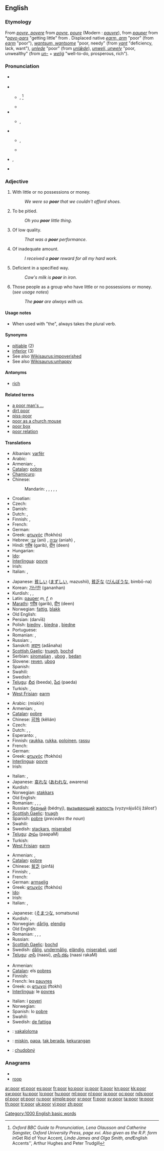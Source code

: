 {{wikipedia|dab=poor}}
{{also|pöör}}
==English==

{{rank|less|till|next|257|poor|present|water|stood}}

===Etymology===
From {{etyl|enm}} ''[[povre#Middle English|povre, povere]]'' from {{etyl|fro}} ''[[povre#Old French|povre]]'', ''[[poure#Old French|poure]]'' (Modern {{etyl|fr|-}}: ''[[pauvre]]''), from {{etyl|la}} ''[[pauper]]'' from {{etyl|OL.}} *''[[pavo-pars]]'' "getting little" from {{proto|Indo-European|pau-|smallness|lang=}}. Displaced native {{enm}} ''[[arm#Middle English|earm, arm]]'' "poor" (from {{ang}} ''[[earm#Old English|earm]]'' "poor"), {{etyl|enm}} ''[[wantsum#Middle English|wantsum, wantsome]]'' "poor, needy" (from {{non}} ''[[vant]]'' "deficiency, lack, want"), {{enm}} ''[[unlede#Middle English|unlede]]'' "poor" (from {{ang}} ''[[unlæde#Old English|unlǣde]]''), {{enm}} ''[[unweli#Middle English|unweli, unwely]]'' "poor, unwealthy" (from {{ang}} ''[[un-#Old English|un-]]'' +  ''[[welig#Old English|weliġ]]'' "well-to-do, prosperous, rich").

===Pronunciation===
* {{a|Australia}} {{IPA|/pɔə/}}
* {{a|RP}}
** {{IPA|/pʊə/}}, {{SAMPA|/pU@/}}<ref>''Oxford BBC Guide to Pronunciation, Lena Olausson and Catherine Sangster, Oxford University Press, page xvi.  Also given as the R.P. form in ''Get Rid of Your Accent'', Linda James and Olga Smith, and ''English Accents'', Arthur Hughes and Peter Trudgill</ref>
** {{audio|en-uk-poor.ogg|Audio (UK)}}
* {{a|Southern UK}}
** {{IPA|/pɔː(ɹ)/}}, {{SAMPA|/pO:(r)/}}
* {{a|US}}
** {{IPA|/pʊr/|/pɔr/}}, {{SAMPA|/pUr/|/pOr/}}
** {{audio|en-us-poor.ogg|Audio (US)}}
* {{rhymes|ʊə(r)}}, {{rhymes|ɔː(r)}}

* {{homophones|pour|pore|paw}} {{i|some accents only}}

===Adjective===
{{en-adj|er}}

# With little or no possessions or money.
#: ''We were so '''poor''' that we couldn't afford shoes.''
# To be pitied.
#: ''Oh you '''poor''' little thing''.
# Of low quality.
#: ''That was a '''poor''' performance''.
# Of inadequate amount.
#: ''I received a '''poor''' reward for all my hard work.''
# Deficient in a specified way.
#: ''Cow's milk is '''poor''' in iron.''
# {{i|with "the"}} Those people as a group who have little or no possessions or money. (''see usage notes'')
#: ''The '''poor''' are always with us.''

====Usage notes====
* When used with "the", always takes the plural verb.

====Synonyms====
* [[pitiable]] (2)
* [[inferior]] (3)
* See also [[Wikisaurus:impoverished]]
* See also [[Wikisaurus:unhappy]]

====Antonyms====
* [[rich]]

====Related terms====
* [[a poor man's ...]]
* [[dirt poor]]
* [[piss-poor]]
* [[poor as a church mouse]]
* [[poor box]]
* [[poor relation]]

====Translations====
{{trans-top|with no possessions or money}}
* Albanian: [[varfër]]
* Arabic: {{t-|ar|فقير|tr=faqiir}}
* Armenian: {{t+|hy|աղքատ|tr=aġk’at}},  {{t|hy|չքավոր|tr=čk’avor}}
* [[Catalan]]: [[pobre]]
* [[Chamicuro]]: {{tø|ccc|pople}}
* Chinese:
*: Mandarin: {{t|cmn|貧窮|sc=Hani}},  {{t|cmn|贫穷|tr=pínqióng|sc=Hani}},  {{t|cmn|貧乏|sc=Hani}},  {{t|cmn|贫乏|tr=pínfá|sc=Hani}},  {{t-|cmn|窮|sc=Hani}},  {{t-|cmn|穷|tr=qióng|sc=Hani}}
* Croatian: {{t+|hr|siromašan}}
* Czech: {{t-|cs|chudý|m}}
* Danish: {{t-|da|fattig}}
* Dutch: {{t+|nl|arm}}, {{t+|nl|berooid}}
* Finnish: {{t+|fi|köyhä}}, {{t-|fi|varaton}}
* French: {{t+|fr|pauvre}}
* German: {{t+|de|arm}}
* Greek: [[φτωχός]] (ftokhós) {{m}}
* Hebrew: [[עני]] (ani) {{m}}, [[עניה]] (aniah) {{f}}, {{he-translation|דלת העם|dalat ha'am}}
* Hindi: [[गरीब]] (garib), [[दीन]] (deen)
* Hungarian: {{t+|hu|szegény}}
* [[Ido]]: {{t+|io|povra|xs=Ido}}
* [[Interlingua]]: [[povre]]
* Irish: {{t-|ga|bocht|xs=Irish}}
* Italian: {{t+|it|povero|m}}, {{t+|it|povera|f}}
{{trans-mid}}
* Japanese: [[貧しい]] ([[まずしい]], mazushii), [[貧乏な]] ([[びんぼうな]], bimbō-na)
* Korean: [[가난한]] (gananhan)
* Kurdish: {{ku-Arab|[[ده‌ست کورت]]}}, {{ku-Arab|[[هه‌ژار]]}}, {{ku-Arab|[[فه‌قیر]]}}
* Latin: [[pauper]] ''m, f, n''
* [[Marathi]]: [[गरीब]] (garib), [[दीन]] (deen)
* Norwegian: [[fattig]], [[blakk]] {{qualifier|colloquial}}
* Old English: {{t-|ang|earm|xs=Old English}}
* Persian: {{fa-Arab|[[درویش]]}} (darvīš)
* Polish: [[biedny]] {{m}}, [[biedna]] {{f}}, [[biedne]] {{n}}
* Portuguese: {{t+|pt|pobre}}
* Romanian: {{t-|ro|sărac|m}}, {{t+|ro|săracă|f}}
* Russian: {{t+|ru|бедный|m|tr=bédnyj}}, {{t+|ru|нищий|m|tr=níščij}}
* Sanskrit: [[अदानः]] (adānaha)
* [[Scottish Gaelic]]: [[truagh]], [[bochd]]
* Serbian: [[siromašan]] {{m}}, [[ubog]] {{m}}, [[bedan]] {{m}}
* Slovene: [[reven]], [[ubog]]
* Spanish: {{t+|es|pobre}}
* Swahili: {{t+|sw|maskini|xs=Swahili}}
* Swedish: {{t+|sv|fattig}}
* [[Telugu]]: [[బీద]] (beeda), [[పేద]] (paeda)
* Turkish: {{t+|tr|fakir}},  {{t|tr|yoksul}}
* [[West Frisian]]: [[earm]]
{{trans-bottom}}

{{trans-top|to be pitied}}
* Arabic: {{Arab|[[مسكين]]}} (miskīn)
* Armenian: {{t|hy|խեղճ|tr=xeġč̣}},  {{t|hy|ողորմելի|tr=oġormeli}}
* [[Catalan]]: [[pobre]]
* Chinese: [[可怜]] (kělián)
* Czech: {{t-|cs|nebohý|m}}
* Dutch: {{t+|nl|arm}}, {{t-|nl|arme}}, {{t+|nl|beklagenswaardig}}
* Esperanto: {{t-|eo|bedaŭrinda|xs=Esperanto}},  {{t-|eo|kompatinda|xs=Esperanto}}
* Finnish: [[raukka]], [[rukka]], [[poloinen]], [[rassu]]
* French: {{t+|fr|pitoyable}}
* German: {{t+|de|arm}}
* Greek: [[φτωχός]] (ftokhós) {{m}}
* [[Interlingua]]: [[povre]]
* Irish: {{t-|ga|bocht|xs=Irish}}
{{trans-mid}}
* Italian: {{t+|it|povero|m}}, {{t+|it|povera|f}}
* Japanese: [[哀れな]] ([[あわれな]], awarena)
* Kurdish: {{ku-Arab|[[گوناح]]}}
* Norwegian: [[stakkars]]
* Old English: {{t-|ang|earm|xs=Old English}}
* Romanian: {{t+|ro|amărât|m}}, {{t+|ro|biet|m}}, {{t+|ro|amărâtă|f}}, {{t+|ro|biată|f}}
* Russian: [[бедный]] (bédnyj), [[вызывающий]] [[жалость]] (vyzyvájuščij žálost’)
* [[Scottish Gaelic]]: [[truagh]]
* Spanish: [[pobre]] (''precedes the noun'')
* Swahili: {{t+|sw|maskini|xs=Swahili}}
* Swedish: [[stackars]], [[miserabel]]
* [[Telugu]]: [[పాపం]] (paapaM)
* Turkish: {{t|tr|zavallı}}
* [[West Frisian]]: [[earm]]
{{trans-bottom}}

{{trans-top|of low quality}}
* Armenian: {{t+|hy|վատ|tr=vat}},  {{qualifier|colloquially}} {{t|hy|ստից|tr=stic’}}
* [[Catalan]]: [[pobre]]
* Chinese: [[贫乏]] (pínfá)
* Finnish: {{t+|fi|kehno}}, {{t-|fi|heikkolaatuinen}}
* French: {{t+|fr|piètre}}
* German: [[armselig#German|armselig]]
* Greek: [[φτωχός]] (ftokhós) {{m}}
* [[Ido]]: {{t|io|nebona|xs=Ido}}
* Irish: {{t-|ga|bocht|xs=Irish}}
* Italian: {{t+|it|misero|m}}, {{t+|it|misera|f}}
{{trans-mid}}
* Japanese: {{Jpan|[[粗末な]]}} ([[そまつな]], somatsuna)
* Kurdish: {{ku-Arab|[[خه‌راپ]]}}, {{ku-Arab|[[بێ قیمه‌ت]]}}
* Norwegian: [[dårlig]], [[elendig]]
* Old English: {{t-|ang|earm|xs=Old English}}
* Romanian: {{t-|ro|prost|m}}, {{t-|ro|slab|m}}, {{t-|ro|proastă|f}}, {{t+|ro|slabă|f}}
* Russian: {{t+|ru|жалкий|tr=žálkij}}
* [[Scottish Gaelic]]: [[bochd]]
* Swedish: [[dålig]], [[undermålig]], [[eländig]], [[miserabel]], [[usel]]
* [[Telugu]]: [[నాసి]] (naasi), [[నాసి రకం]] (naasi rakaM)
{{trans-bottom}}

{{trans-top|those with no possessions}}
* Armenian: {{t|hy|աղքատները|tr=aġk’atnerë}}
* [[Catalan]]: els [[pobres]]
* Finnish: {{t-|fi|köyhät|p}}
* French: les [[pauvres]] {{m|p}}
* Greek: οι [[φτωχοί]] (ftokhí) {{m|p}}
* [[Interlingua]]: le [[povres]]
{{trans-mid}}
* Italian: i [[poveri]] {{m|p}}
* Norwegian: {{t|no|de fattige}}
* Spanish: lo [[pobre]] {{n}}
* Swahili: {{t+|sw|maskini|xs=Swahili}}
* Swedish: [[de fattiga]] {{c|p}}
{{trans-bottom}}

{{checktrans-top}}
* {{ttbc|Fijian}}:  [[vakaloloma]]
* {{ttbc|Indonesian}}: [[miskin]], [[papa]], [[tak berada]], [[kurang|kekurangan]]
* {{ttbc|Slovak}}: [[chudobný]]
{{checktrans-bottom}}

<references/>

===Anagrams===
* {{alphagram|oopr}}
* [[roop#English|roop]]

[[Category:1000 English basic words]]

[[ar:poor]]
[[et:poor]]
[[es:poor]]
[[fr:poor]]
[[ko:poor]]
[[io:poor]]
[[it:poor]]
[[kn:poor]]
[[kk:poor]]
[[sw:poor]]
[[ku:poor]]
[[lo:poor]]
[[hu:poor]]
[[ml:poor]]
[[nl:poor]]
[[ja:poor]]
[[oc:poor]]
[[nds:poor]]
[[pl:poor]]
[[pt:poor]]
[[ru:poor]]
[[simple:poor]]
[[sr:poor]]
[[fi:poor]]
[[sv:poor]]
[[ta:poor]]
[[te:poor]]
[[th:poor]]
[[tr:poor]]
[[uk:poor]]
[[vi:poor]]
[[zh:poor]]